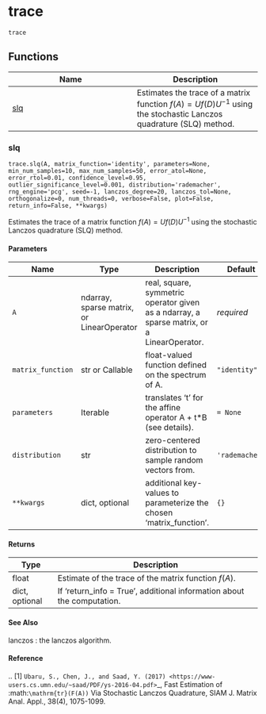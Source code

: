 # trace { #primate.trace }

`trace`

## Functions

| Name | Description |
| --- | --- |
| [slq](#primate.trace.slq) | Estimates the trace of a matrix function $f(A) = U f(D) U^{-1}$ using the stochastic Lanczos quadrature (SLQ) method.  |

### slq { #primate.trace.slq }

`trace.slq(A, matrix_function='identity', parameters=None, min_num_samples=10, max_num_samples=50, error_atol=None, error_rtol=0.01, confidence_level=0.95, outlier_significance_level=0.001, distribution='rademacher', rng_engine='pcg', seed=-1, lanczos_degree=20, lanczos_tol=None, orthogonalize=0, num_threads=0, verbose=False, plot=False, return_info=False, **kwargs)`

Estimates the trace of a matrix function $f(A) = U f(D) U^{-1}$ using the stochastic Lanczos quadrature (SLQ) method. 

#### Parameters

| Name              | Type                                      | Description                                                                                | Default         |
|-------------------|-------------------------------------------|--------------------------------------------------------------------------------------------|-----------------|
| `A`               | ndarray, sparse matrix, or LinearOperator | real, square, symmetric operator given as a ndarray, a sparse matrix, or a LinearOperator. | _required_      |
| `matrix_function` | str or Callable                           | float-valued function defined on the spectrum of A.                                        | `"identity"`    |
| `parameters`      | Iterable                                  | translates 't' for the affine operator A + t*B (see details).                              | `= None`        |
| `distribution`    | str                                       | zero-centered distribution to sample random vectors from.                                  | ` 'rademacher'` |
| `**kwargs`        | dict, optional                            | additional key-values to parameterize the chosen 'matrix_function'.                        | `{}`            |

#### Returns

| Type           | Description                                                            |
|----------------|------------------------------------------------------------------------|
| float          | Estimate of the trace of the matrix function $f(A)$.                   |
| dict, optional | If 'return_info = True', additional information about the computation. |

#### See Also

lanczos : the lanczos algorithm. 



#### Reference

  .. [1] `Ubaru, S., Chen, J., and Saad, Y. (2017) <https://www-users.cs.umn.edu/~saad/PDF/ys-2016-04.pdf>`_,
  Fast Estimation of :math:`\mathrm{tr}(F(A))` Via Stochastic Lanczos
  Quadrature, SIAM J. Matrix Anal. Appl., 38(4), 1075-1099.